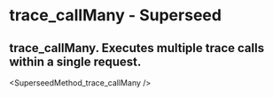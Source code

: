 # trace_callMany - Superseed

## trace_callMany. Executes multiple trace calls within a single request.


<SuperseedMethod_trace_callMany />
